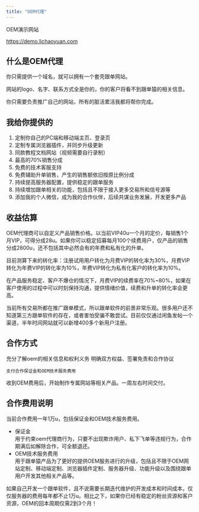 ```yaml
---
title: "OEM代理"
---
```


<Note>
  OEM演示网站

  https://demo.lichaoyuan.com
</Note>

## 什么是OEM代理

你只需提供一个域名，就可以拥有一个套壳跟单网站。

网站的logo、名字、联系方式全是你的，你的客户将看不到跟单猿的相关信息。

你只需要负责推广自己的网站，所有的脏活累活我都将帮你完成。

## 我给你提供的

1. 定制你自己的PC端和移动端主页、登录页
2. 定制专属浏览器插件，并同步升级更新
3. 同款教程文档网站（视频需要自行录制）
4. 最高的70%销售分成
5. 免费的技术客服支持
6. 免费辅助升单销售，产生的销售额依旧按原比例分成
7. 持续提高服务器配置，提供稳定的跟单服务
8. 持续增加跟单相关的功能，包括且不限于接入更多交易所和信号源等
9. 添加我的个人微信，成为我的合作伙伴，后续共谋业务发展，开发更多产品

## 收益估算

OEM代理商可以自定义产品销售价格。以当前VIP40u一个月的定价，每销售1个月VIP，可得分成28u。如果你可以稳定招募每月100个续费用户，仅产品的销售分成2800u，还不包括其中必然会有的年费和私有化的升单。

目前测算下来的转化率：注册试用用户转化为月费VIP的转化率为30%，月费VIP转化为年费VIP的转化率为10%，年费VIP转化为私有化客户的转化率为10%。

在产品服务稳定、客户不爆仓的情况下，月费VIP的续费率在70%~80%，如果在客户使用的过程中可以时刻保持沟通，提供情绪价值，续费和升单的转化率会更高。

当前所有交易所都在推广跟单模式，所以跟单软件的前景非常乐观。很多用户还不知道第三方跟单软件的存在，或者害怕受骗不敢尝试。目前仅仅通过闲鱼发帖一个渠道，半年时间网站就可以新增400多个新用户注册。

## 合作方式

<Steps>
  <Step title="确定合作意向">
    充分了解oem的相关信息和权利义务
  </Step>
  <Step title="签署合作协议">
    明确双方权益、签署免责和合作协议

    支付合作保证金和OEM技术服务费用
  </Step>
  <Step title="OEM交付">
    收到OEM费用后，开始制作专属网站等相关产品。一周左右时间交付。
  </Step>
</Steps>

## 合作费用说明

当前合作费用一年1万u，包括保证金和OEM技术服务费用。

- 保证金\
  用于约束oem代理商行为，只要不出现欺诈用户、私下飞单等违规行为，合作期满后如解除合作，可全额退还。
- OEM技术服务费用\
  用于跟单猿产品为了更好的提供OEM服务进行的升级，包括且不限于OEM网站定制、移动端定制、浏览器插件定制、服务器升级、功能升级以及围绕跟单用户开发其他相关产品等。

如果自己开发一个跟单软件，且不说需要长期迭代维护的开发成本和时间成本，仅仅服务器的费用每年都不止1万u。相比之下，如果你已经有稳定的粉丝资源和客户资源，OEM的回本周期仅需2到3个月！